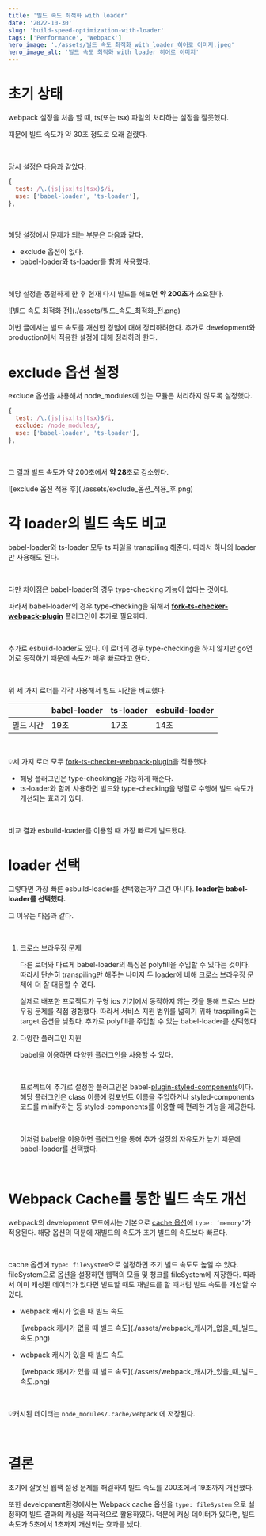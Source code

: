 ```yaml
---
title: '빌드 속도 최적화 with loader'
date: '2022-10-30'
slug: 'build-speed-optimization-with-loader'
tags: ['Performance', 'Webpack']
hero_image: './assets/빌드_속도_최적화_with_loader_히어로_이미지.jpeg'
hero_image_alt: '빌드 속도 최적화 with loader 히어로 이미지'
---
```


# 초기 상태

webpack 설정을 처음 할 때, ts(또는 tsx) 파일의 처리하는 설정을 잘못했다.

때문에 빌드 속도가 약 30초 정도로 오래 걸렸다.

<br/>

당시 설정은 다음과 같았다.

```jsx
{
  test: /\.(js|jsx|ts|tsx)$/i,
  use: ['babel-loader', 'ts-loader'],
},
```

<br/>

해당 설정에서 문제가 되는 부분은 다음과 같다.

- exclude 옵션이 없다.
- babel-loader와 ts-loader를 함께 사용했다.

<br/>

해당 설정을 동일하게 한 후 현재 다시 빌드를 해보면 **약 200초**가 소요된다.

<MDXImageWrapper caption="빌드 속도 최적화 전">
  ![빌드 속도 최적화 전](./assets/빌드_속도_최적화_전.png)
</MDXImageWrapper>

<br/>

이번 글에서는 빌드 속도를 개선한 경험에 대해 정리하려한다. 추가로 development와 production에서 적용한 설정에 대해 정리하려 한다.

# exclude 옵션 설정

exclude 옵션을 사용해서 node_modules에 있는 모듈은 처리하지 않도록 설정했다.

```jsx
{
  test: /\.(js|jsx|ts|tsx)$/i,
  exclude: /node_modules/,
  use: ['babel-loader', 'ts-loader'],
},
```

<br/>

그 결과 빌드 속도가 약 200초에서 **약 28**초로 감소했다.

<MDXImageWrapper caption="exclude 옵션 적용 후">
  ![exclude 옵션 적용 후](./assets/exclude_옵션_적용_후.png)
</MDXImageWrapper>

<br/>

# 각 loader의 빌드 속도 비교

babel-loader와 ts-loader 모두 ts 파일을 transpiling 해준다. 따라서 하나의 loader만 사용해도 된다.

<br/>

다만 차이점은 babel-loader의 경우 type-checking 기능이 없다는 것이다.

따라서 babel-loader의 경우 type-checking을 위해서 ****[fork-ts-checker-webpack-plugin](https://www.npmjs.com/package/fork-ts-checker-webpack-plugin)**** 플러그인이 추가로 필요하다. 

<br/>

추가로 esbuild-loader도 있다. 이 로더의 경우 type-checking을 하지 않지만 go언어로 동작하기 때문에 속도가 매우 빠르다고 한다.

<br/>

위 세 가지 로더를 각각 사용해서 빌드 시간을 비교했다.

||babel-loader|ts-loader|esbuild-loader|
|---|---|---|---|
|빌드 시간|19초|17초|14초|

<br/>

💡세 가지 로더 모두  [fork-ts-checker-webpack-plugin](https://www.npmjs.com/package/fork-ts-checker-webpack-plugin)을 적용했다.

- 해당 플러그인은 type-checking을 가능하게 해준다.
- ts-loader와 함께 사용하면 빌드와 type-checking을 병렬로 수행해 빌드 속도가 개선되는 효과가 있다.

<br/>

비교 결과 esbuild-loader를 이용할 때 가장 빠르게 빌드됐다.

# loader 선택

그렇다면 가장 빠른 esbuild-loader를 선택했는가? 그건 아니다. **loader는 babel-loader를 선택했다.**

그 이유는 다음과 같다.

<br/>

1. 크로스 브라우징 문제
    
    다른 로더와 다르게 babel-loader의 특징은 polyfill을 주입할 수 있다는 것이다. 따라서 단순히 transpiling만 해주는 나머지 두 loader에 비해 크로스 브라우징 문제에 더 잘 대응할 수 있다.
  
    실제로 배포한 프로젝트가 구형 ios 기기에서 동작하지 않는 것을 통해 크로스 브라우징 문제를 직접 경험했다. 따라서 서비스 지원 범위를 넓히기 위해 traspiling되는 target 옵션을 낮췄다. 추가로 polyfill를 주입할 수 있는 babel-loader를 선택했다
    
2. 다양한 플러그인 지원
    
    babel을 이용하면 다양한 플러그인을 사용할 수 있다. 
    
    <br/>

    프로젝트에 추가로 설정한 플러그인은 babel-[plugin-styled-components](https://github.com/styled-components/babel-plugin-styled-components)이다. 해당 플러그인은 class 이름에 컴포넌트 이름을 주입하거나 styled-components 코드를 minify하는 등 styled-components를 이용할 때 편리한 기능을 제공한다.
    
    <br/>
    
    이처럼 babel을 이용하면 플러그인을 통해 추가 설정의 자유도가 높기 때문에 babel-loader를 선택했다.
    

<br/>

# Webpack Cache를 통한 빌드 속도 개선

webpack의 development 모드에서는 기본으로 [cache 옵션](https://webpack.kr/configuration/cache/)에 `type: ‘memory’`가 적용된다. 해당 옵션의 덕분에 재빌드의 속도가 초기 빌드의 속도보다 빠르다.


<br/>

cache 옵션에 `type: fileSystem`으로 설정하면 초기 빌드 속도도 높일 수 있다. fileSystem으로 옵션을 설정하면 웹팩의 모듈 및 청크를 fileSystem에 저장한다. 따라서 이미 캐싱된 데이터가 있다면 빌드할 때도 재빌드를 할 때처럼 빌드 속도를 개선할 수 있다.

- webpack 캐시가 없을 때 빌드 속도

  <MDXImageWrapper caption="webpack 캐시가 없을 때 빌드 속도">
    ![webpack 캐시가 없을 때 빌드 속도](./assets/webpack_캐시가_없을_때_빌드_속도.png)
  </MDXImageWrapper>

- webpack 캐시가 있을 때 빌드 속도

  <MDXImageWrapper caption="webpack 캐시가 있을 때 빌드 속도">
    ![webpack 캐시가 있을 때 빌드 속도](./assets/webpack_캐시가_있을_때_빌드_속도.png)
  </MDXImageWrapper>

<br/>

💡캐시된 데이터는 `node_modules/.cache/webpack` 에 저장된다.


<br/>

# 결론

초기에 잘못된 웹팩 설정 문제를 해결하여 빌드 속도를 200초에서 19초까지 개선했다.

또한 development환경에서는 Webpack cache 옵션을 `type: fileSystem` 으로 설정하여 빌드 결과의 캐싱을 적극적으로 활용하였다. 덕분에 캐싱 데이터가 있다면, 빌드 속도가 5초에서 1초까지 개선되는 효과를 냈다.
